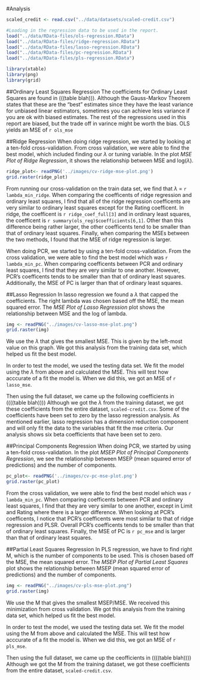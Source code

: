 #Analysis
```r
scaled_credit <- read.csv("../data/datasets/scaled-credit.csv")

#Loading in the regression data to be used in the report.
load("../data/RData-files/ols-regression.RData")
load("../data/RData-files/ridge-regression.RData")
load("../data/RData-files/lasso-regression.RData")
load("../data/RData-files/pc-regression.RData")
load("../data/RData-files/pls-regression.RData")

library(xtable)
library(png)
library(grid)
```
##Ordinary Least Squares Regression 
The coefficients for Ordinary Least Squares are found in (((table blah))). Although the Gauss-Markov Theorem states that these are the "best" estimates since they have the least variance for unbiased linear estimators, sometimes you can achieve less variance if you are ok with biased estimates. The rest of the regressions used in this report are biased, but  the trade off in varince might be worth the bias. OLS yields an MSE of `r ols_mse`

##Ridge Regression 
When doing ridge regression, we started by looking at a ten-fold cross-validation. From cross validation, we were able to find the best model, which included finding our $\lambda$ or tuning variable. In the plot *MSE Plot of Ridge Regression*, it shows the relationship between MSE and log($\lambda$).

```r
ridge_plot<- readPNG('../images/cv-ridge-mse-plot.png')
grid.raster(ridge_plot)
```

From running our cross-validation on the train data set, we find that $\lambda$ = `r lambda_min_ridge`. When comparing the coefficents of ridge regression and ordinary least squares, I find that all of the ridge regression coefficents are very similar to ordinary least squares except for the Rating coefficent. In ridge, the coefficent is `r ridge_coef_full[3]` and in ordinary least squares, the coefficent is `r summary(ols_reg)$coefficients[6,1]`. Other than this difference being rather larger, the other coefficents tend to be smaller than that of ordinary least squares. Finally, when comparing the MSEs between the two methods, I found that the MSE of ridge regression is larger.

When doing PCR, we started by using a ten-fold cross-validation. From the cross validation, we were able to find the best model which was `r lambda_min_pc`. When comparing coefficents between PCR and ordinary least squares, I find that they are very similar to one another. However, PCR's coefficents tends to be smaller than that of ordinary least squares. Additionally, the MSE of PC is larger than that of ordinary least squares.

##Lasso Regression 
In lasso regression we found a $\lambda$ that capped the coefficients. The right lambda was chosen based off the MSE, the mean squared error. The *MSE Plot of Lasso Regression* plot shows the relationship between MSE and the log of lambda.  
```r
img <- readPNG("../images/cv-lasso-mse-plot.png")
grid.raster(img)
```
We use the $\lambda$ that gives the smallest MSE. This is given by the left-most value on this graph. We got this analysis from the training data set, which helped us fit the best model. 

In order to test the model, we used the testing data set. We fit the model using the $\lambda$ from above and calculated the MSE. This will test how acccurate of a fit the model is. When we did this, we got an MSE of `r lasso_mse`. 

Then using the full dataset, we came up the following coefficients in ((((table blah))))
Although we got the $\lambda$ from the training dataset, we got these coefficients from the entire dataset, `scaled-credit.csv`. Some of the coefficients have been set to zero by the lasso regression analysis. As mentioned earlier, lasso regression has a dimension reduction component and will only fit the data to the variables that fit the mse criteria. Our analysis shows six beta coefficients that have been set to zero. 

##Principal Components Regression
When doing PCR, we started by using a ten-fold cross-validation. In the plot *MSEP Plot of Principal Components Regression*, we see the relationship between MSEP (mean squared error of predictions) and the number of components.

```r
pc_plot<- readPNG('../images/cv-pc-mse-plot.png')
grid.raster(pc_plot)
```

From the cross validation, we were able to find the best model which was `r lambda_min_pc`. When comparing coefficents between PCR and ordinary least squares, I find that they are very similar to one another, except in Limit and Rating where there is a larger difference. When looking at PCR's coefficents, I notice that PCR's coefficents were most similar to that of ridge regression and PLSR. Overall PCR's coefficents tends to be smaller than that of ordinary least squares. Finally, the MSE of PC is `r pc_mse` and is larger than that of ordinary least squares.

##Partial Least Squares Regression
In PLS regression, we have to find right M, which is the number of components to be used. This is chosen based off the MSE, the mean squared error. The *MSEP Plot of Partial Least Squares* plot shows the relationship between MSEP (mean squared error of predictions) and the number of components.

```r
img <- readPNG("../images/cv-pls-mse-plot.png")
grid.raster(img)
```
We use the M that gives the smallest MSEP/MSE. We received this minimization from cross validation. We got this analysis from the training data set, which helped us fit the best model. 

In order to test the model, we used the testing data set. We fit the model using the M from above and calculated the MSE. This will test how acccurate of a fit the model is. When we did this, we got an MSE of `r pls_mse`. 

Then using the full dataset, we came up the ceofficients in ((((table blah))))
Although we got the M from the training dataset, we got these coefficients from the entire dataset, `scaled-credit.csv`. 

